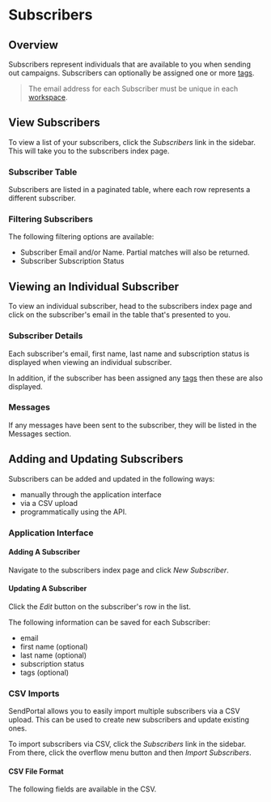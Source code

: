# Subscribers

## Overview

Subscribers represent individuals that are available to you when sending out campaigns. Subscribers can optionally be assigned one or more [tags](/docs/v2/features/tags).

> The email address for each Subscriber must be unique in each [workspace](/docs/v2/features/workspaces).

## View Subscribers

To view a list of your subscribers, click the _Subscribers_ link in the sidebar. This will take you to the subscribers index page.

### Subscriber Table

Subscribers are listed in a paginated table, where each row represents a different subscriber.

### Filtering Subscribers

The following filtering options are available:

- Subscriber Email and/or Name. Partial matches will also be returned.
- Subscriber Subscription Status

## Viewing an Individual Subscriber

To view an individual subscriber, head to the subscribers index page and click on the subscriber's email in the table that's presented to you.

### Subscriber Details

Each subscriber's email, first name, last name and subscription status is displayed when viewing an individual subscriber.

In addition, if the subscriber has been assigned any [tags](/docs/tags) then these are also displayed.

### Messages

If any messages have been sent to the subscriber, they will be listed in the Messages section.

## Adding and Updating Subscribers

Subscribers can be added and updated in the following ways:

* manually through the application interface
* via a CSV upload
* programmatically using the API.

### Application Interface

#### Adding A Subscriber

Navigate to the subscribers index page and click _New Subscriber_.

#### Updating A Subscriber

Click the _Edit_ button on the subscriber's row in the list.

The following information can be saved for each Subscriber:

- email
- first name (optional)
- last name (optional)
- subscription status
- tags (optional)

### CSV Imports

SendPortal allows you to easily import multiple subscribers via a CSV upload. This can be used to create new subscribers and update existing ones.

To import subscribers via CSV, click the _Subscribers_ link in the sidebar. From there, click the overflow menu button and then _Import Subscribers_.

#### CSV File Format

The following fields are available in the CSV.
